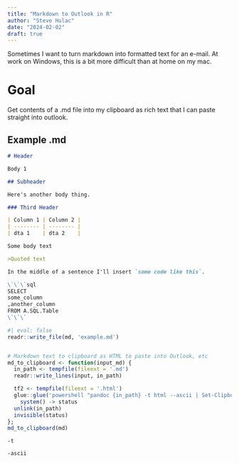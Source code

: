 ```yaml
---
title: "Markdown to Outlook in R"
author: "Steve Hulac"
date: "2024-02-02"
draft: true
---
```


Sometimes I want to turn markdown into formatted text for an e-mail. At work on Windows, this is a bit more difficult than at home on my mac. 

# Goal
Get contents of a .md file into my clipboard as rich text that I can paste straight into outlook.

## Example .md

```md
# Header

Body 1

## Subheader

Here's another body thing.

### Third Header

| Column 1 | Column 2 |
| -------- | -------- |
| dta 1    | dta 2    |

Some body text

>Quoted text

In the middle of a sentence I'll insert `some code like this`.

\`\`\`sql
SELECT
some_column
,another_column
FROM A.SQL.Table
\`\`\`

```

```r
#| eval: false
readr::write_file(md, 'example.md')


# Markdown text to clipboard as HTML to paste into Outlook, etc
md_to_clipboard <- function(input_md) {
  in_path <- tempfile(fileext = '.md')
  readr::write_lines(input, in_path)

  tf2 <- tempfile(fileext = '.html')
  glue::glue('powershell "pandoc {in_path} -t html --ascii | Set-Clipboard -AsHtml"') |>
    system() -> status
  unlink(in_path)
  invisible(status)
};
md_to_clipboard(md) 
```

`-t` 


`-ascii`